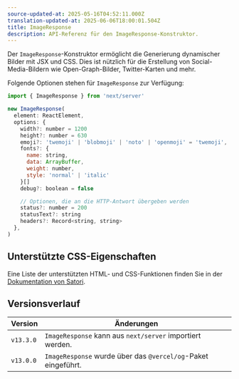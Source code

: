 ```yaml
---
source-updated-at: 2025-05-16T04:52:11.000Z
translation-updated-at: 2025-06-06T18:00:01.504Z
title: ImageResponse
description: API-Referenz für den ImageResponse-Konstruktor.
---
```


Der `ImageResponse`-Konstruktor ermöglicht die Generierung dynamischer Bilder mit JSX und CSS. Dies ist nützlich für die Erstellung von Social-Media-Bildern wie Open-Graph-Bilder, Twitter-Karten und mehr.

Folgende Optionen stehen für `ImageResponse` zur Verfügung:

```jsx
import { ImageResponse } from 'next/server'

new ImageResponse(
  element: ReactElement,
  options: {
    width?: number = 1200
    height?: number = 630
    emoji?: 'twemoji' | 'blobmoji' | 'noto' | 'openmoji' = 'twemoji',
    fonts?: {
      name: string,
      data: ArrayBuffer,
      weight: number,
      style: 'normal' | 'italic'
    }[]
    debug?: boolean = false

    // Optionen, die an die HTTP-Antwort übergeben werden
    status?: number = 200
    statusText?: string
    headers?: Record<string, string>
  },
)
```

## Unterstützte CSS-Eigenschaften

Eine Liste der unterstützten HTML- und CSS-Funktionen finden Sie in der [Dokumentation von Satori](https://github.com/vercel/satori#css).

## Versionsverlauf

| Version   | Änderungen                                           |
| --------- | ---------------------------------------------------- |
| `v13.3.0` | `ImageResponse` kann aus `next/server` importiert werden. |
| `v13.0.0` | `ImageResponse` wurde über das `@vercel/og`-Paket eingeführt. |